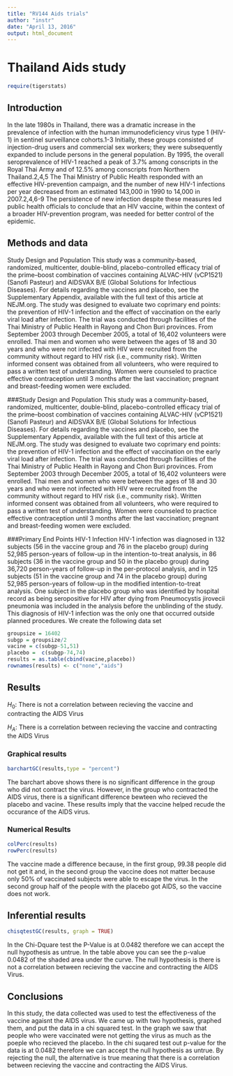 ```yaml
---
title: "RV144 Aids trials"
author: "instr"
date: "April 13, 2016"
output: html_document
---
```



# Thailand Aids study
```r
require(tigerstats)
```

## Introduction

In the late 1980s in Thailand, there was a dramatic increase in the prevalence of infection with the human immunodeficiency virus type 1 (HIV-1) in sentinel surveillance cohorts.1-3 Initially, these groups consisted of injection-drug users and commercial sex workers; they were subsequently expanded to include persons in the general population. By 1995, the overall seroprevalence of HIV-1 reached a peak of 3.7% among conscripts in the Royal Thai Army and of 12.5% among conscripts from Northern Thailand.2,4,5 The Thai Ministry of Public Health responded with an effective HIV-prevention campaign, and the number of new HIV-1 infections per year decreased from an estimated 143,000 in 1990 to 14,000 in 2007.2,4,6-9 The persistence of new infection despite these measures led public health officials to conclude that an HIV vaccine, within the context of a broader HIV-prevention program, was needed for better control of the epidemic.



## Methods and data

Study Design and Population
This study was a community-based, randomized, multicenter, double-blind, placebo-controlled efficacy trial of the prime–boost combination of vaccines containing ALVAC-HIV (vCP1521) (Sanofi Pasteur) and AIDSVAX B/E (Global Solutions for Infectious Diseases). For details regarding the vaccines and placebo, see the Supplementary Appendix, available with the full text of this article at NEJM.org. The study was designed to evaluate two coprimary end points: the prevention of HIV-1 infection and the effect of vaccination on the early viral load after infection. The trial was conducted through facilities of the Thai Ministry of Public Health in Rayong and Chon Buri provinces. From September 2003 through December 2005, a total of 16,402 volunteers were enrolled.
Thai men and women who were between the ages of 18 and 30 years and who were not infected with HIV were recruited from the community without regard to HIV risk (i.e., community risk). Written informed consent was obtained from all volunteers, who were required to pass a written test of understanding. Women were counseled to practice effective contraception until 3 months after the last vaccination; pregnant and breast-feeding women were excluded.

###Study Design and Population
This study was a community-based, randomized, multicenter, double-blind, placebo-controlled efficacy trial of the prime–boost combination of vaccines containing ALVAC-HIV (vCP1521) (Sanofi Pasteur) and AIDSVAX B/E (Global Solutions for Infectious Diseases). For details regarding the vaccines and placebo, see the Supplementary Appendix, available with the full text of this article at NEJM.org. The study was designed to evaluate two coprimary end points: the prevention of HIV-1 infection and the effect of vaccination on the early viral load after infection. The trial was conducted through facilities of the Thai Ministry of Public Health in Rayong and Chon Buri provinces. From September 2003 through December 2005, a total of 16,402 volunteers were enrolled.
Thai men and women who were between the ages of 18 and 30 years and who were not infected with HIV were recruited from the community without regard to HIV risk (i.e., community risk). Written informed consent was obtained from all volunteers, who were required to pass a written test of understanding. Women were counseled to practice effective contraception until 3 months after the last vaccination; pregnant and breast-feeding women were excluded.

###Primary End Points
HIV-1 Infection
HIV-1 infection was diagnosed in 132 subjects (56 in the vaccine group and 76 in the placebo group) during 52,985 person-years of follow-up in the intention-to-treat analysis, in 86 subjects (36 in the vaccine group and 50 in the placebo group) during 36,720 person-years of follow-up in the per-protocol analysis, and in 125 subjects (51 in the vaccine group and 74 in the placebo group) during 52,985 person-years of follow-up in the modified intention-to-treat analysis. One subject in the placebo group who was identified by hospital record as being seropositive for HIV after dying from Pneumocystis jirovecii pneumonia was included in the analysis before the unblinding of the study. This diagnosis of HIV-1 infection was the only one that occurred outside planned procedures.
We create the following data set

```r
groupsize = 16402
subgp = groupsize/2
vacine = c(subgp-51,51)
placebo =  c(subgp-74,74)
results = as.table(cbind(vacine,placebo))
rownames(results) <- c("none","aids")

```


## Results
<!-- You are to add descriptive comments to explain to the reader what the plot is showing !-->
$H_0:$ There is not a correlation between recieving the vaccine and contracting the AIDS Virus

$H_A:$ There is a correlation between recieving the vaccine and contracting the AIDS Virus

### Graphical results
<!--Display graphical evidence as to the effectiveness of the vaccine with explanations!-->
```r
barchartGC(results,type = "percent")
```

The barchart above shows there is no significant difference in the group who did not contract the virus. However, in the group who contracted the AIDS virus, there is a significant difference bewteen who recieved the placebo and vacine. These results imply that the vaccine helped recude the occurance of the AIDS virus.  


### Numerical Results

<!--Display numerical evidence as to the effectiveness of the vaccine with explanations !--> 

```r
colPerc(results)
rowPerc(results)
```


The vaccine made a difference because, in the first group, 99.38 people did not get it and, in the second group the vaccine does not matter because only 50% of vaccinated subjects were able to escape the virus. In the second group half of the people with the placebo got AIDS, so the vaccine does not work.


## Inferential results

<!--Display inferential evidence as to the effectiveness of the vaccine with explanations and interpretations!-->

```r
chisqtestGC(results, graph = TRUE)
```

In the Chi-Dquare test the P-Value is at 0.0482 therefore we can accept the null hypothesis as untrue. In the table above you can see the p-value 0.0482 of the shaded area under the curve. The null hypothesis is there is not a correlation between recieving the vaccine and contracting the AIDS Virus.

## Conclusions

<Summarise your results as to the effectiveness of the vaccine with explanations that could be understood by your mom><Summarise your results as to the effectiveness of the vaccine with explanations that could be understood by your mom><Summarise your results as to the effectiveness of the vaccine with explanations that could be understood by your mom><Summarise your results as to the effectiveness of the vaccine with explanations that could be understood by your mom><Summarise your results as to the effectiveness of the vaccine with explanations that could be understood by your mom><Summarise your results as to the effectiveness of the vaccine with explanations that could be understood by your mom><Summarise your results as to the effectiveness of the vaccine with explanations that could be understood by your mom><Summarise your results as to the effectiveness of the vaccine with explanations that could be understood by your mom><Summarise your results as to the effectiveness of the vaccine with explanations that could be understood by your mom><Summarise your results as to the effectiveness of the vaccine with explanations that could be understood by your mom>
<Summarise your results as to the effectiveness of the vaccine with explanations that could be understood by your mom><Summarise your results as to the effectiveness of the vaccine with explanations that could be understood by your mom>

In this study, the data collected was used to test the effectiveness of the vaccine agaisnt the AIDS virus. We came up with two hypothesis, graphed them, and put the data in a chi squared test. In the graph we saw that people who were vaccinated were not getting the virus as much as the poeple who recieved the placebo. In the chi suqared test out p-value for the data is at 0.0482 therefore we can accept the null hypothesis as untrue. By rejecting the null, the alternative is true meaning that there is a correlation between recieving the vaccine and contracting the AIDS Virus.
